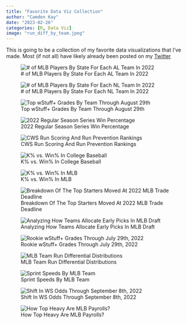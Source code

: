 ```yaml
---
title: "Favorite Data Viz Collection"
author: "Camden Kay"
date: "2023-02-26"
categories: [R, Data Viz]
image: "run_diff_by_team.jpeg"
---
```


This is going to be a collection of my favorite data visualizations that I've made. Most (if not all) have likely already been posted on my [Twitter](https://twitter.com/k_camden)

![\# of MLB Players By State For Each AL Team In 2022](AL%20States.png)

![\# of MLB Players By State For Each NL Team In 2022](NL%20States.png)

![Top wStuff+ Grades By Team Through August 29th](top_stuff_grades_by_team.jpeg)

![2022 Regular Season Series Win Percentage](2022 Series Win Percentage.png)

![CWS Run Scoring And Run Prevention Rankings](college_baseball_analysis.jpeg)

![K% vs. Win% In College Baseball](college_k_per.jpeg)

![K% vs. Win% In MLB](mlb_k_per.jpeg)

![Breakdown Of The Top Starters Moved At 2022 MLB Trade Deadline](deadline_breakdown.jpeg)

![Analyzing How Teams Allocate Early Picks In MLB Draft](draft_analysis.jpeg)

![Rookie wStuff+ Grades Through July 29th, 2022](rookie_stuff_grades.jpeg)

![MLB Team Run Differential Distributions](run_diff_by_team.jpeg)

![Sprint Speeds By MLB Team](sprint_speed_by_team.jpeg)

![Shift In WS Odds Through September 8th, 2022](shifting_ws_odds.jpeg)

![How Top Heavy Are MLB Payrolls?](top_payrolls.png)
